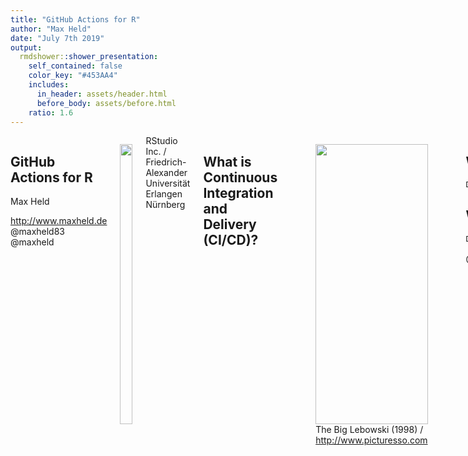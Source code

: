 ```yaml
---
title: "GitHub Actions for R"
author: "Max Held"
date: "July 7th 2019"
output:
  rmdshower::shower_presentation:
    self_contained: false
    color_key: "#453AA4"
    includes:
      in_header: assets/header.html
      before_body: assets/before.html
    ratio: 1.6
---
```


<div class="columns two">
<div>
  <h2>GitHub Actions for R</h2>
  Max Held
  <p class="note">
  <i class="fas fa-link"></i> <a href=http://www.maxheld.de>http://www.maxheld.de</a> <br>
  <i class="fab fa-github"></i> @maxheld83 <br>
  <i class="fab fa-twitter"></i> @maxheld
  </p>
</div>
<div>
<img src="https://raw.githubusercontent.com/r-lib/ghactions/master/logo.png" width="100%">
</div>
<figcaption class="copyright bottom">RStudio Inc. / Friedrich-Alexander Universität Erlangen Nürnberg</figcaption
</div>
</section>


<section class="slide clear">
<h2 class="shout">
  What is <br>Continuous Integration and Delivery (<strong>CI/CD</strong>)?
</h2>
</section>

<section class="slide black clear">
<figure>
  <img class="cover" src="assets/lebowski.png" height="100%">
  <figcaption class="copyright white">
  The Big Lebowski (1998) / <a href=https://me.me/i/but-it-works-on-my-machine-works-defect-software-meme-b5fc63057ac24e8dbdcfa4ef52e24d6f>http://www.picturesso.com</a> 
  </figcaption>
</figcaption>
</figure>
</section>


<section class="slide">
<h2>Without CI/CD</h2>

```r
DiagrammeR::grViz(diagram = "assets/cicd-wo.gv")
```

<h2>With CI/CD</h2>

```r
DiagrammeR::grViz(diagram = "assets/cicd-with.gv")
```

<figcaption class="copyright">
<i class="fab fa-github"></i> @maxheld83
<i class="fab fa-twitter"></i> @maxheld 
</figcaption>
</section>


<section class="slide">

<h2>GitHub Actions in Action</h2>

<pre class="R">
  <code>remotes::install_github("r-lib/ghactions")</code>
  <code>ghactions::use_ghactions(</code>
  <code>    workflow = ghactions::website()</code>
  <code>)</code>
<pre>
<br>
<pre class="bash">
  <code>git add .</code>
  <code>git commit -m "update project"</code>
  <code>git push</code>
</pre>

<img class="cover place right" src="assets/rmd.gif">
</section>


<section class="slide clear">

<img class="place left top logo" src="assets/travis.png">

<img class="place left logo" src="assets/gitlab.png">

<img class="place left bottom logo" src="assets/azure.jpeg">

<img class="place right top logo" src="assets/circleci.png">

<img class="place right logo" src="assets/appveyor.png">

<img class="place right bottom logo" height="15%" style="width:auto" src="assets/google-cloud-build.png">

<img class="place center" src="assets/github-actions.jpeg">

<figcaption class="copyright">
<i class="fab fa-github"></i> @maxheld83
<i class="fab fa-twitter"></i> @maxheld 
</figcaption>

</section>

<section class="slide black clear">
<figure>
  <img class="cover" width="100%" src="assets/travis-fail.jpg">
</figure>
</section>


<section class="slide clear">
<h2 class="shout">
  Is it <strong>easy <br>to reason about</strong>?
</h2>
</section>


<section class="slide clear">
<h2 class="shout">
  Definition of the <strong>Computing Environment</strong>
</h2>
</section>


<section class="slide">
<div class="columns two">
<div>
  <h2><code>Dockerfile</code></h2>
  <pre class="Dockerfile">
  <code>FROM rhub/debian-gcc-release</code>
  ...
  <code>ENTRYPOINT ["/entrypoint.R"]</code>
  </pre>

  <pre class="bash">
  <code>docker build \</code>
  <code>  --tag install-deps .</code>
  <code>docker run \</code>
  <code>  --entrypoint R install-deps</code>
  </pre>
</div>
<div>
  <h2><code>.travis.yml</code></h2>
  <pre class="yaml">
  <code>language:r</code>
  <code>cache: packages</code>
  ...
  <code>deploy:</code>
  <code>  provider: script</code>
  <code>    script: Rscript -e \</code> <code>      'pkgdown::deploy_site_github(verbose = TRUE)'</code>
  </pre>
  </div>
</div>
<figcaption class="copyright">
<i class="fab fa-github"></i> @maxheld83
<i class="fab fa-twitter"></i> @maxheld 
</figcaption>
</section>


<section class="slide">
<h2>What GitHub does ...</h2>
<pre>
  <code>action "Deploy to shinyapps.io" {</code>
  <code>  uses = "maxheld83/shinyapps<mark class="important">@master"</mark></code>
  <code>  secrets = [<mark>"SHINYAPPS_SECRET"</mark>, SHINYAPPS_TOKEN"]</code>
  <code>}</code>
</pre>
<h2>.. you can do too!</h2>
<pre class="bash">
  <code>docker run <mark>--env "SHINYAPPS_SECRET=foo"</mark> \ </code>
  <code>  --volume ${PWD}:${HOME} maxheld83/shinyapps<mark class=important>:master</mark></code>
</pre>
<figcaption class="copyright">
<i class="fab fa-github"></i> @maxheld83
<i class="fab fa-twitter"></i> @maxheld 
</figcaption>
</section>

<!-- TODO gif of 1+1 or it did not happen -->


<section class="slide clear">
<h2 class="shout">Definition of the <strong>Workflow Graph</strong></h2>
</section>


<section class="slide">
<pre>
  <code>workflow "Deploy Shiny App" {</code>
  <code>  on = <mark>"push"</mark></code>
  <code>  resolves = [<mark class="important">"Deploy to shinyapps.io"</mark>]</code>
  <code>}</code>
  <code>action <mark>"Install Dependencies"</mark> {</code>
  <code>  uses = "r-lib/ghactions/install-deps"</code>
  <code>}</code>
  <code>action <mark class="important">"Deploy to shinyapps.io"</mark>{</code>
  <code>  uses = "maxheld83/shinyapps@master"</code>
  <code>  needs = [<mark>"Install Dependencies"</mark>]</code>
  <code>}</code>
</pre>
<img class="cover place right" src="assets/package.gif">
</section>


<section class="slide">
<h2>Isolation Can be a Good Thing</h2>
<div class="columns three">
<div>
<em>Your PC</em>
<pre><code>R_LIBS=''</code></pre>
<pre><code>git push</code></pre>

<pre class="shell-session"><code>ls .</code></pre>

<pre><code class="bash">index.Rmd
app.R</code></pre>

</div>
<div>
<code>actions/rmarkdown</code>
<pre><code>R_LIBS=<mark>/lib/R/library</mark></code></pre>
<pre><code>render_site()</code></pre>
<pre class="shell-session"><code>ls /github/workspace/</code></pre>

<pre class="shell-session"><code>index.Rmd
app.R
_site/ </code>
</pre>
</div>
<div>
<code>actions/shinyapps</code>
<pre><code>R_LIBS=<mark class="important">/lib/R/library</mark></code></pre>
<pre><code>deploy_app()</code></pre>
<pre class="shell-session"><code>ls /github/workspace/</code></pre>

<pre class="shell-session"><code>index.Rmd
app.R
_site/ </code>
</pre>
</div>
</div>

<figcaption class="copyright">
<i class="fab fa-github"></i> @maxheld83
<i class="fab fa-twitter"></i> @maxheld 
</figcaption>
</section>


<section class="slide clear" id="ecosystem">
<h2 class="shout">Definition of the <br> <strong>API Ecosystem</strong></h2>
</section>

<section class="slide">
<h2>Go Nuts! 🤯</h2>

```r
DiagrammeR::grViz(diagram = "assets/api.gv")
```

<figcaption class="copyright">
<i class="fab fa-github"></i> @maxheld83
<i class="fab fa-twitter"></i> @maxheld 
</figcaption>
</section>

<section class="slide clear">
<figure>
  <img class="cover" src="assets/fixup.png" height="100%">
</figure>
</section>

<section class="slide">
<div class="columns two"
<div>
<ul class="fa-ul">
  <h2>Actions</h2>
  <li><i class="fa-li fas fa-box"></i><code>R CMD build</code></li>
  <li><i class="fa-li fas fa-check-square"></i><code>R CMD check</code></li>
  <li><i class="fa-li fas fa-umbrella"></i><code>covr::codecov()</code></li>
  <li><i class="fa-li fas fa-book"></i><code>roxygen2::roxygenize()</code></li>
  ...
  <li><i class="fa-li fas fa-download"></i><code>remotes::install_deps()</code></li>
  <li><i class="fa-li fas fa-link"></i><code>pkgdown::build_site()</code></li>
  <li><i class="fa-li fas fa-upload"></i><code>rsconnect::deploy_app()</code></li>
  <li><i class="fa-li fas fa-book-reader"></i><code>rmarkdown::render_*()</code></li>
</ul>
<ul>
  <h2>Workflows</h2>
  <li>R Markdown Projects</li>
  <li>Shiny Apps</li>
  <li>Packages</li>
  <li><code>Rscript</code> bring-your-own-docker</li>
  ...
  <li>Deploy to Netlify, GitHub Pages, Firebase, Shinyapps.io, RSync, ... </li>
</ul>
<figcaption class="copyright">
<i class="fab fa-github"></i> @maxheld83
<i class="fab fa-twitter"></i> @maxheld 
</figcaption>
</div>
</section>


<section class="slide black clear">
<figure>
  <img class="cover" src="assets/docker-born.jpg" height="100%">
  <figcaption class="copyright white">
  Finding Neverland (2004)
  </figcaption>
</figure>
</section>


<section class="slide clear">
<h2 class="shout">
  It's <strong>easier(ish)</strong> <br>
  to reason about.
</h2>
</section>


<section class="slide">
<div class="columns two"
<div>
<ul>
  <h2>Short Term</h2>
  <li value="😞">Still in (limited) beta.</li>
  <li value="😒">No native caching.</li>
  <li value="😐">No real-time logs.</li>
  <li value="🧐">Sparse documentation.</li>
  <li value="😲">No support for pull requests.</li>
  <li value="😌">One less service to authenticate against.</li>
</ul>
<ul>
  <h2>Long Term?</h2>
  <li value="😐">No cross-platform support or matrix builds.</li>
  <li value="🧐">Sparse documentation.</li>
  <li value="🤪">Easy access to much of the GitHub API</li>
  <li value="😎">Potential for reuse accross ecosystems and marketplace (?).</li>
  <li value="🤓">Partly open-source, limited vendor lock-in.</li>
</ul>
</div>

<figcaption class="copyright">
<i class="fab fa-github"></i> @maxheld83
<i class="fab fa-twitter"></i> @maxheld 
</figcaption>

</section>


<section class="slide">
<h2>🖖Thanks❤️</h2>

Jim Hester
<p class="note">RStudio Inc.</p>
Gabor Csardi
<p class="note">The R-Hub Project / R Consortium</p>
Dirk Edelbuettel & Carl Boettiger
<p class="note">The Rocker Project</p>

</section>


<section class="slide clear">
<h2>Use <i class="fab fa-github"></i> Actions to Better 🤔🔧🐞</h2>
<div class="columns two">
<div>
1. Sign up for the beta at <a href=http://www.github.com/actions>github.com/actions</a>.
2. <code class="R">remotes::install_github(<mark>"r-lib/ghactions"</mark>)</code>

<h2>Learn More</h2>
<i class="fas fa-link"></i> <a href=http://www.maxheld.de/ghactions>maxheld.de/ghactions</a> <br>
<i class="fab fa-github"></i> <a href=http://github.com/r-lib/ghactions>github.com/r-lib/ghactions</a>
</div>

<div>
<img src="https://raw.githubusercontent.com/r-lib/ghactions/master/logo.png" width="100%">
</div>
</div>
<figcaption class="copyright">
<i class="fab fa-github"></i> @maxheld83
<i class="fab fa-twitter"></i> @maxheld 
</figcaption
</section>
